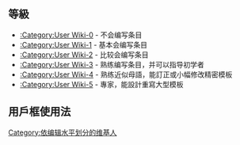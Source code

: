 ==等級==
* [[:Category:User_Wiki-0|:Category:User Wiki-0]] - 不会编写条目
* [[:Category:User_Wiki-1|:Category:User Wiki-1]] - 基本会编写条目
* [[:Category:User_Wiki-2|:Category:User Wiki-2]] - 比较会编写条目
* [[:Category:User_Wiki-3|:Category:User Wiki-3]] - 熟练编写条目，并可以指导初学者
* [[:Category:User_Wiki-4|:Category:User Wiki-4]] - 熟练近似母語，能訂正或小幅修改精密模板
* [[:Category:User_Wiki-5|:Category:User Wiki-5]] - 專家，能設計重寫大型模板

==用戶框使用法==
{{tl|User Wiki-1}}

[[Category:依编辑水平划分的维基人|Category:依编辑水平划分的维基人]]
